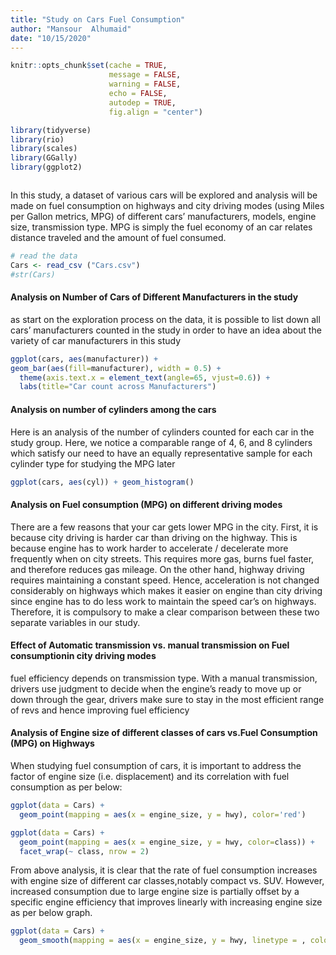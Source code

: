 ```yaml
---
title: "Study on Cars Fuel Consumption"
author: "Mansour  Alhumaid"
date: "10/15/2020"
---
```



```r
knitr::opts_chunk$set(cache = TRUE, 
                      message = FALSE,
                      warning = FALSE,
                      echo = FALSE,
                      autodep = TRUE, 
                      fig.align = "center")

library(tidyverse)
library(rio)
library(scales)
library(GGally)
library(ggplot2)



```




In this study, a dataset of various cars will be explored and analysis will be made on fuel consumption on highways and city driving modes (using Miles per Gallon metrics, MPG) of different cars' manufacturers, models, engine size, transmission type. MPG is simply the fuel economy of an car relates distance traveled and the amount of fuel consumed.





```r

# read the data 
Cars <- read_csv ("Cars.csv")
#str(Cars)
```




#### Analysis on Number of Cars of Different Manufacturers in the study

as start on the exploration process on the data, it is possible to list down all cars' manufacturers counted in the study in order to have an idea about the variety of car manufacturers in this study


```r
ggplot(cars, aes(manufacturer)) +
geom_bar(aes(fill=manufacturer), width = 0.5) + 
  theme(axis.text.x = element_text(angle=65, vjust=0.6)) + 
  labs(title="Car count across Manufacturers")

```



#### Analysis on number of cylinders among the cars

Here is an analysis of the number of cylinders counted for each car in the study group. Here, we notice a comparable range of 4, 6, and 8 cylinders which satisfy our need to have an equally representative sample for each cylinder type for studying the MPG later




```r
ggplot(cars, aes(cyl)) + geom_histogram()


```

#### Analysis on Fuel consumption (MPG) on different driving modes

There are a few reasons that your car gets lower MPG in the city. First, it is because city driving is harder car than driving on the highway. This is because  engine has to work harder to accelerate / decelerate more frequently when on city streets. This requires more gas, burns fuel faster, and therefore reduces gas mileage. On the other hand, highway driving requires maintaining a constant speed. Hence, acceleration is not changed considerably on highways which makes it easier on engine than city driving since engine has to do less work to maintain the speed car’s on highways. Therefore, it is compulsory to make a clear comparison between these two separate variables in our study.




#### Effect of Automatic transmission vs. manual transmission on Fuel consumptionin city driving modes

fuel efficiency depends on transmission type. With a manual transmission, drivers use judgment to decide when the engine’s ready to move up or down through the gear, drivers make sure to stay in the most efficient range of revs and hence improving fuel efficiency





#### Analysis of Engine size of different classes of cars vs.Fuel Consumption (MPG) on Highways

When studying fuel consumption of cars, it is important to address the factor of engine size (i.e. displacement) and its correlation with fuel consumption as per below: 


```r
ggplot(data = Cars) + 
  geom_point(mapping = aes(x = engine_size, y = hwy), color='red')

ggplot(data = Cars) + 
  geom_point(mapping = aes(x = engine_size, y = hwy, color=class)) +
  facet_wrap(~ class, nrow = 2)

```

From above analysis, it is clear that the rate of fuel consumption increases with engine size of different car classes,notably compact vs. SUV. However, increased consumption due to large engine size is partially offset by a specific engine efficiency that improves linearly with increasing engine size as per below graph.

```r
ggplot(data = Cars) + 
  geom_smooth(mapping = aes(x = engine_size, y = hwy, linetype = , color=class))
```





